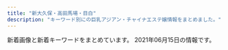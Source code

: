 ```yaml
---
title: "新大久保・高田馬場・目白"
description: "キーワード別にの巨乳アジアン・チャイナエステ嬢情報をまとめました。"
---
```


新着画像と新着キーワードをまとめています。
2021年06月15日の情報です。

<DmmAffiliateIns />
<KeywordTable
  shops={
    [
    {
        "url": "http://gogonoheya.ies.fun/",
        "station": "JR\u5927\u4e45\u4fdd\u99c5\u5317\u53e3",
        "img_links": [],
        "name": "Rabenda\u30fb\u30e9\u30d9\u30f3\u30c0\u30fc",
        "keywords": {}
    },
    {
        "keywords": {
            "C": 40,
            "E": 6,
            "\u30c0\u30a4\u30ca\u30de\u30a4\u30c8": 1,
            "G": 1
        },
        "url": "https://est-hana.com/",
        "station": "JR\u5927\u4e45\u4fdd\u99c5\u5317\u53e3",
        "img_links": [
            "https://est-hana.com/img/girl/list/s88_list.jpg",
            "https://est-hana.com/img/material/gm3_rollout.png",
            "https://est-hana.com/img/girl/list/sface199a8b144d9cbd006fc9dffdf23ad77de07.jpg",
            "https://est-hana.com/img/girl/list/slist19753ce52e0264e81a8a42e5d3c84dd833e.jpg",
            "https://est-hana.com/img/girl/thumb/smain197153ce52e0264e81a8a42e5d3c84dd833e.jpg",
            "https://est-hana.com/img/material/gm1_rollout.png",
            "https://est-hana.com/img/girl/pickup/topgirl20190528141109.png",
            "https://est-hana.com/img/material/systme_t1.png",
            "https://est-hana.com/img/girl/thumb/smain1102404ef9fc79e2a0a04d64b621c22a0c77.jpg",
            "https://est-hana.com/img/material/sys_course3_rev1.png",
            "https://est-hana.com/img/material/returnbtn.png",
            "https://est-hana.com/img/girl/thumb/s86_1.jpg",
            "https://est-hana.com/img/material/sys_etc.png",
            "https://est-hana.com/img/girl/pickup/pickup20190118192153.jpg",
            "https://est-hana.com/img/girl/pickup/pickup20141227182613.jpeg",
            "https://est-hana.com/img/girl/thumb/smain184249673a0eecbfdaab27d1a016ce6f4281.jpg",
            "https://est-hana.com/img/material/photorenew1.jpg",
            "https://est-hana.com/img/material/top_t2_img_rev2.jpg",
            "https://est-hana.com/img/material/top_t4.png",
            "https://est-hana.com/img/girl/list/slist8365230fc40840a020ba3ed47600db4b4a.jpg",
            "https://est-hana.com/img/girl/thumb/smain1931e3a7504f14e2050f14cb6782d72bb46c.jpg",
            "https://est-hana.com/img/material/d15.png",
            "https://est-hana.com/img/girl/main/smain1891e9ae2d8752cd8b9474ebd62df9909f9b.jpg",
            "https://est-hana.com/img/girl/thumb/s88_1.jpg",
            "https://est-hana.com/img/material/systme_t2.png",
            "https://est-hana.com/img/whatnew/20200401_mask.jpg",
            "https://est-hana.com/img/material/m6.png",
            "https://est-hana.com/img/girl/list/s77_face.jpg",
            "https://est-hana.com/img/material/detailwaku.png",
            "https://est-hana.com/img/girl/list/s173_list.jpg",
            "https://est-hana.com/img/girl/main/smain1911ec56c0d5cc68365ea11e2e52a40272d8.jpg",
            "https://est-hana.com/img/material/sys_option.png",
            "https://est-hana.com/img/girl/thumb/smain1911ec56c0d5cc68365ea11e2e52a40272d8.jpg",
            "https://est-hana.com/img/girl/list/s75_list.jpg",
            "https://est-hana.com/img/material/massap5.jpg",
            "https://est-hana.com/img/girl/list/s163_list.jpg",
            "https://est-hana.com/img/girl/thumb/smain83265230fc40840a020ba3ed47600db4b4a.jpg",
            "https://est-hana.com/img/material/gm4_rollout.png",
            "https://est-hana.com/img/material/gm6_rollout.png",
            "https://est-hana.com/img/material/hosi4.png",
            "https://est-hana.com/img/material/sys_course2_rev2.png",
            "https://est-hana.com/img/material/top_t3.png",
            "https://est-hana.com/img/material/top_twitter.png",
            "https://est-hana.com/img/material/topflashimg1.jpg",
            "https://est-hana.com/img/material/click_tel_btn.png",
            "https://est-hana.com/img/material/top_t2.png",
            "https://est-hana.com/img/girl/main/smain1901e7f2a11706f93c08ab1eb76c57c0a501.jpg",
            "https://est-hana.com/img/girl/list/slist18449673a0eecbfdaab27d1a016ce6f4281.jpg",
            "https://est-hana.com/img/girl/thumb/smain184149673a0eecbfdaab27d1a016ce6f4281.jpg",
            "https://est-hana.com/img/material/massap7.jpg",
            "https://est-hana.com/img/girl/pickup/topgirl20180526173824.png",
            "https://est-hana.com/img/material/top_t6.png",
            "https://est-hana.com/img/girl/main/s173_1.jpg",
            "https://est-hana.com/img/material/photorenew5.jpg",
            "https://est-hana.com/img/girl/pickup/topgirl20161016054301.png",
            "https://est-hana.com/img/material/hosi5.png",
            "https://est-hana.com/img/girl/pickup/pickup20190528135649.jpg",
            "https://est-hana.com/img/girl/list/sface187386757ea62d773ca58e2457fc23b8e13.jpg",
            "https://est-hana.com/img/girl/main/s163_1.jpg",
            "https://est-hana.com/img/whatnew/20200304.jpg",
            "https://est-hana.com/img/girl/pickup/pickup20190121202926.jpg",
            "https://est-hana.com/img/material/day.png",
            "https://est-hana.com/img/material/photorenew2rev1.jpg",
            "https://est-hana.com/img/girl/pickup/topgirl20180908131653.png",
            "https://est-hana.com/img/girl/list/sface193e3a7504f14e2050f14cb6782d72bb46c.jpg",
            "https://est-hana.com/img/girl/list/slist187110f9d5212fd19d8b8410ec6bff294e6.jpg",
            "https://est-hana.com/img/girl/list/s88_face.jpg",
            "https://est-hana.com/img/girl/list/sface8365230fc40840a020ba3ed47600db4b4a.jpg",
            "https://est-hana.com/img/girl/main/smain1871110bf62c88dcefca310cdc127f9b11f2.jpg",
            "https://est-hana.com/img/girl/list/s86_face.jpg",
            "https://est-hana.com/img/girl/main/s75_1.jpg",
            "https://est-hana.com/img/girl/thumb/smain110138adcf1cf026681bfa9a408199a21890.jpg",
            "https://est-hana.com/img/material/sframe2014.png",
            "https://est-hana.com/img/girl/thumb/s173_2.jpg",
            "https://est-hana.com/img/material/line1.png",
            "https://est-hana.com/img/girl/list/s180_face.jpg",
            "https://est-hana.com/img/girl/list/slist193a69a1a063a3159e298d18b691542266d.jpg",
            "https://est-hana.com/img/material/top_t5.png",
            "https://est-hana.com/img/material/photorenew4.jpg",
            "https://est-hana.com/img/girl/list/sface201dc74ab8dea78d771771d5fda7bccc989.jpg",
            "https://est-hana.com/img/girl/list/sface110404ef9fc79e2a0a04d64b621c22a0c77.jpg",
            "https://est-hana.com/img/material/sys_course1_rev2.png",
            "https://est-hana.com/img/girl/pickup/pickup20190227121102.jpg",
            "https://est-hana.com/img/girl/list/s139_face.jpg",
            "https://est-hana.com/img/girl/list/slist2012ba9beda1a19f1ba57dcc87485d57321.jpg",
            "https://est-hana.com/img/girl/thumb/s75_1.jpg",
            "https://est-hana.com/img/girl/pickup/topgirl20140502225842.png",
            "https://est-hana.com/img/girl/thumb/smain193281777917c863b2cd265723b9cb5a3c32.jpg",
            "https://est-hana.com/img/material/massa_t1.png",
            "https://est-hana.com/img/girl/thumb/smain1912da4fa2da2e801312734721e1a44d8e19.jpg",
            "https://est-hana.com/img/girl/thumb/smain1871110bf62c88dcefca310cdc127f9b11f2.jpg",
            "https://est-hana.com/img/girl/list/s139_list.jpg",
            "https://est-hana.com/img/material/staff_t1.png",
            "https://est-hana.com/img/girl/thumb/s163_1.jpg",
            "https://est-hana.com/img/girl/main/s88_1.jpg",
            "https://est-hana.com/img/girl/list/sface189e9ae2d8752cd8b9474ebd62df9909f9b.jpg",
            "https://est-hana.com/img/material/accsess_picter2.jpg",
            "https://est-hana.com/img/girl/pickup/topgirl20141227182718.png",
            "https://est-hana.com/img/material/staffdetail_t1.png",
            "https://est-hana.com/img/girl/pickup/topgirl20140510202547.png",
            "https://est-hana.com/img/material/age.png",
            "https://est-hana.com/img/girl/pickup/pickup20181218104555.jpg",
            "https://est-hana.com/img/material/photorenew3.jpg",
            "https://est-hana.com/img/girl/main/s180_1.jpg",
            "https://est-hana.com/img/girl/list/slist199a8b144d9cbd006fc9dffdf23ad77de07.jpg",
            "https://est-hana.com/img/material/massap3.jpg",
            "https://est-hana.com/img/whatnew/20200401min60.jpg",
            "https://est-hana.com/img/girl/list/s86_list.jpg",
            "https://est-hana.com/img/girl/pickup/topgirl20180308214256.png",
            "https://est-hana.com/img/material/accsess_station.png",
            "https://est-hana.com/img/girl/thumb/s173_1.jpg",
            "https://est-hana.com/img/girl/main/smain83165230fc40840a020ba3ed47600db4b4a.jpg",
            "https://est-hana.com/img/girl/pickup/pickup20191214162524.jpg",
            "https://est-hana.com/img/girl/pickup/pickup20180830201105.jpg",
            "https://est-hana.com/img/girl/list/slist110d5ce8a5906e2cdaf90af47c9395e0dff.jpg",
            "https://est-hana.com/img/girl/list/s75_face.jpg",
            "https://est-hana.com/img/girl/main/smain1931e3a7504f14e2050f14cb6782d72bb46c.jpg",
            "https://est-hana.com/img/material/massap4.jpg",
            "https://est-hana.com/img/girl/thumb/smain83165230fc40840a020ba3ed47600db4b4a.jpg",
            "https://est-hana.com/img/girl/list/s163_face.jpg",
            "https://est-hana.com/img/girl/list/sface19753ce52e0264e81a8a42e5d3c84dd833e.jpg",
            "https://est-hana.com/img/girl/pickup/pickup20191208191053.jpg",
            "https://est-hana.com/img/girl/list/s77_list.jpg",
            "https://est-hana.com/img/material/infopanel.png",
            "https://est-hana.com/img/girl/list/sface18449673a0eecbfdaab27d1a016ce6f4281.jpg",
            "https://est-hana.com/img/girl/pickup/pickup20180526173711.jpg",
            "https://est-hana.com/img/girl/thumb/s180_1.jpg",
            "https://est-hana.com/img/girl/list/s173_face.jpg",
            "https://est-hana.com/img/material/w2.png",
            "https://est-hana.com/img/material/gm5_rollout.png",
            "https://est-hana.com/img/material/massap1.jpg",
            "https://est-hana.com/img/girl/list/slist189e9ae2d8752cd8b9474ebd62df9909f9b.jpg",
            "https://est-hana.com/img/girl/list/sface190e7f2a11706f93c08ab1eb76c57c0a501.jpg",
            "https://est-hana.com/img/girl/thumb/smain1913da4fa2da2e801312734721e1a44d8e19.jpg",
            "https://est-hana.com/img/material/massap6.jpg",
            "https://est-hana.com/img/girl/main/s86_1.jpg",
            "https://est-hana.com/img/material/month.png",
            "https://est-hana.com/img/material/staff_t1rev1.png",
            "https://est-hana.com/img/girl/thumb/smain18725b09cd881b1f036f9f4970616c10b474.jpg",
            "https://est-hana.com/img/camp/camp20210601.png",
            "https://est-hana.com/img/girl/main/s139_1.jpg",
            "https://est-hana.com/img/girl/thumb/s139_1.jpg",
            "https://est-hana.com/img/girl/main/smain197153ce52e0264e81a8a42e5d3c84dd833e.jpg",
            "https://est-hana.com/img/girl/thumb/smain1891e9ae2d8752cd8b9474ebd62df9909f9b.jpg",
            "https://est-hana.com/img/girl/list/s180_list.jpg",
            "https://est-hana.com/img/girl/pickup/pickup20190118192257.jpg",
            "https://est-hana.com/img/girl/main/smain110138adcf1cf026681bfa9a408199a21890.jpg",
            "https://est-hana.com/img/girl/thumb/smain1901e7f2a11706f93c08ab1eb76c57c0a501.jpg",
            "https://est-hana.com/img/girl/list/sface191ec56c0d5cc68365ea11e2e52a40272d8.jpg",
            "https://est-hana.com/img/girl/list/slist19053cc33bb85f739f63e84c2ae2c41c2eb.jpg",
            "https://est-hana.com/img/material/gm2_rollout.png",
            "https://est-hana.com/img/girl/main/smain184149673a0eecbfdaab27d1a016ce6f4281.jpg",
            "https://est-hana.com/img/girl/list/slist191ec56c0d5cc68365ea11e2e52a40272d8.jpg",
            "https://est-hana.com/img/girl/thumb/smain1902e7f2a11706f93c08ab1eb76c57c0a501.jpg",
            "https://est-hana.com/img/material/massap2.jpg",
            "https://est-hana.com/img/girl/thumb/smain19725e2ed7efe2de621955e09d12295a13ee.jpg"
        ],
        "name": "\u82b1"
    },
    {
        "name": "Pretty \uff5e\u30d7\u30ea\u30c6\u30a3\u30fc\uff5e",
        "keywords": {},
        "station": "JR\u9ad8\u7530\u99ac\u5834\u99c5",
        "img_links": [
            "http://pretty.este.work/2.jpg",
            "http://pretty.este.work/hana.jpg",
            "http://pretty.este.work/4.jpg",
            "http://pretty.este.work/news.jpg",
            "http://pretty.este.work/rec1.png",
            "http://pretty.este.work/interior_t.jpg",
            "http://pretty.este.work/head.jpg",
            "http://pretty.este.work/sayurin.jpg",
            "http://pretty.este.work/staff_t.jpg",
            "http://pretty.este.work/sakura.jpg",
            "http://pretty.este.work/int1.png",
            "http://pretty.este.work/rec2.png",
            "http://pretty.este.work/nana.jpg",
            "http://pretty.este.work/1.jpg",
            "http://pretty.este.work/up.jpg",
            "http://pretty.este.work/ayumi.jpg",
            "http://pretty.este.work/3.jpg",
            "http://pretty.este.work/tg.jpg"
        ],
        "url": "http://pretty.este.work/"
    },
    {
        "img_links": [
            "http://aes-treat.com/scdl/staff/10971mb.jpg",
            "http://aes-treat.com/img/ttl_nouka.jpg",
            "http://aes-treat.com/scdl/staff/10651mb.jpg",
            "http://aes-treat.com/scdl/staff/11161mb.jpg",
            "http://aes-treat.com/scdl/staff/10842.jpg",
            "http://aes-treat.com/scdl/staff/11081mb.jpg",
            "http://aes-treat.com/scdl/staff/10901mb.jpg",
            "http://aes-treat.com/scdl/staff/10861mb.jpg",
            "http://aes-treat.com/img/system/campaign.jpg",
            "http://aes-treat.com/scdl/staff/10811.jpg",
            "http://aes-treat.com/scdl/staff/10811mb.jpg",
            "http://aes-treat.com/scdl/staff/11101mb.jpg",
            "http://aes-treat.com/scdl/staff/11041.jpg",
            "http://aes-treat.com/pic/top2.jpg",
            "http://aes-treat.com/scdl/staff/11191.jpg",
            "http://aes-treat.com/scdl/staff/10901.jpg",
            "http://aes-treat.com/scdl/staff/11041mb.jpg",
            "http://aes-treat.com/img/ttl_attbnr.jpg",
            "http://aes-treat.com/scdl/staff/10891mb.jpg",
            "http://aes-treat.com/scdl/staff/11211mb.jpg",
            "http://aes-treat.com/scdl/staff/10941mb.jpg",
            "http://aes-treat.com/pic/head.jpg",
            "http://aes-treat.com/scdl/staff/10171mb.jpg",
            "http://aes-treat.com/scdl/staff/11201.jpg",
            "http://aes-treat.com/scdl/staff/10171.jpg",
            "http://aes-treat.com/scdl/staff/11211.jpg",
            "http://aes-treat.com/scdl/staff/10721.jpg",
            "http://aes-treat.com/scdl/staff/10771.jpg",
            "http://aes-treat.com/scdl/staff/10771mb.jpg",
            "http://aes-treat.com/pic/top1.jpg",
            "http://aes-treat.com/scdl/staff/11051mb.jpg",
            "http://aes-treat.com/scdl/staff/10861.jpg",
            "http://aes-treat.com/scdl/staff/11131.jpg",
            "http://aes-treat.com/img/ttl_mobile.jpg",
            "http://aes-treat.com/scdl/staff/11162.jpg",
            "http://aes-treat.com/scdl/staff/11131mb.jpg",
            "http://aes-treat.com/scdl/staff/10981.jpg",
            "http://aes-treat.com/scdl/staff/11201mb.jpg",
            "http://aes-treat.com/scdl/staff/11151.jpg",
            "http://aes-treat.com/scdl/staff/11111.jpg",
            "http://aes-treat.com/scdl/staff/11121mb.jpg",
            "http://aes-treat.com/scdl/staff/11101.jpg",
            "http://aes-treat.com/scdl/staff/11091mb.jpg",
            "http://aes-treat.com/scdl/staff/10681.jpg",
            "http://aes-treat.com/img/ttl_sister.png",
            "http://aes-treat.com/i/files/homeimg.jpg",
            "http://aes-treat.com/scdl/staff/10841.jpg",
            "http://aes-treat.com/scdl/staff/10971.jpg",
            "http://aes-treat.com/scdl/staff/10681mb.jpg",
            "http://aes-treat.com/img/ttl_att.png",
            "http://aes-treat.com/scdl/staff/11191mb.jpg",
            "http://aes-treat.com/scdl/staff/11161.jpg",
            "http://aes-treat.com/scdl/staff/11091.jpg",
            "http://aes-treat.com/scdl/staff/10651.jpg",
            "http://aes-treat.com/scdl/staff/11081.jpg",
            "http://aes-treat.com/scdl/staff/10941.jpg",
            "http://aes-treat.com/scdl/staff/10981mb.jpg",
            "http://aes-treat.com/scdl/staff/10721mb.jpg",
            "http://aes-treat.com/scdl/staff/11111mb.jpg",
            "http://aes-treat.com/scdl/staff/11121.jpg",
            "http://aes-treat.com/scdl/staff/10972.jpg",
            "http://aes-treat.com/scdl/staff/10891.jpg",
            "http://aes-treat.com/scdl/staff/11051.jpg",
            "http://aes-treat.com/img/ttl_staff.png",
            "http://aes-treat.com/scdl/staff/10841mb.jpg",
            "http://aes-treat.com/scdl/staff/11151mb.jpg",
            "http://aes-treat.com/scdl/staff/10902.jpg"
        ],
        "url": "http://aes-treat.com/",
        "station": "JR\u5927\u4e45\u4fdd\u99c5\u5317\u53e3",
        "name": "Lovely Heart \u5927\u4e45\u4fdd\u5225\u9928",
        "keywords": {
            "C": 37
        }
    },
    {
        "station": "JR\u65b0\u5927\u4e45\u4fdd\u99c5",
        "img_links": [
            "http://www.harunoyume.com/images/service-image.jpg",
            "http://www.harunoyume.com/images/campaign.jpg",
            "http://www.harunoyume.com/images/covergirl.jpg",
            "http://www.harunoyume.com/images/discount.jpg"
        ],
        "keywords": {},
        "name": "\u6625\u306e\u5922",
        "url": "http://www.harunoyume.com/"
    },
    {
        "name": "Familiar\u30fb\u30d5\u30a1\u30df\u30ea\u30fc\u30a2",
        "img_links": [
            "http://familiar.tyo.cm/photos/sites/37/2021/05/2021052506414738.jpg",
            "http://familiar.tyo.cm/photos/sites/37/2019/09/201909270657496.jpg",
            "http://familiar.tyo.cm/photos/sites/37/2019/03/2019032406115451.jpg",
            "http://familiar.tyo.cm/photos/sites/37/2019/03/2019032406115312.jpg",
            "http://familiar.tyo.cm/photos/sites/37/2019/03/2019032406115598.jpg",
            "http://familiar.tyo.cm/photos/sites/37/2019/12/2019120502265383.jpg",
            "http://familiar.tyo.cm/photos/sites/37/2019/12/2019120401354873.jpg",
            "http://familiar.tyo.cm/photos/sites/37/2019/10/2019102408541458.jpg",
            "http://familiar.tyo.cm/images/1.png",
            "http://familiar.tyo.cm/photos/sites/37/2019/10/2019102502193826.jpg",
            "http://familiar.tyo.cm/photos/sites/37/2019/03/2019032406115311.jpg",
            "http://familiar.tyo.cm/photos/sites/37/2019/06/2019061502562797.jpg",
            "http://familiar.tyo.cm/photos/sites/37/2019/12/2019120401355046.jpg",
            "http://familiar.tyo.cm/photos/sites/37/2019/09/2019090503385014.jpg",
            "http://familiar.tyo.cm/photos/sites/37/2019/10/2019102502193551.jpg",
            "http://familiar.tyo.cm/photos/sites/37/2019/06/2019060406241084.jpg",
            "http://familiar.tyo.cm/photos/sites/37/2019/06/2019061502562745.jpg",
            "http://familiar.tyo.cm/photos/sites/37/2019/11/2019112002511160.jpg",
            "http://familiar.tyo.cm/images/s_link.jpg",
            "http://familiar.tyo.cm/photos/sites/37/2018/12/2018121903022968.jpg",
            "http://familiar.tyo.cm/photos/sites/37/2019/11/2019110802115992.jpg",
            "http://familiar.tyo.cm/photos/sites/37/2019/03/2019031806471671.jpg",
            "http://familiar.tyo.cm/photos/sites/37/2019/06/2019060406161857.jpg",
            "http://familiar.tyo.cm/photos/sites/37/2018/12/2018121903013346.jpg",
            "http://familiar.tyo.cm/photos/sites/37/2019/10/2019100304481325.jpg",
            "http://familiar.tyo.cm/photos/sites/37/2021/05/2021052506592522.jpg",
            "http://familiar.tyo.cm/photos/sites/37/2019/03/2019032406115491.jpg",
            "http://familiar.tyo.cm/images/mobile.jpg",
            "http://familiar.tyo.cm/images/s_staff.jpg",
            "http://familiar.tyo.cm/photos/sites/37/2019/12/2019120401354980.jpg",
            "http://familiar.tyo.cm/photos/sites/37/2019/06/2019062210030384.jpg",
            "http://familiar.tyo.cm/images/top.png",
            "http://familiar.tyo.cm/photos/sites/37/2019/06/2019061502562798.jpg",
            "http://familiar.tyo.cm/photos/sites/37/2019/12/201912130833132.jpg",
            "http://familiar.tyo.cm/photos/sites/37/2019/11/2019112902341792.jpg",
            "http://familiar.tyo.cm/photos/sites/37/2019/12/2019120502264671.jpg",
            "http://familiar.tyo.cm/images/s_news.jpg",
            "http://familiar.tyo.cm/images/tel.png",
            "http://familiar.tyo.cm/photos/sites/37/2019/06/201906040617136.jpg",
            "http://familiar.tyo.cm/photos/sites/37/2019/03/2019032406115446.jpg",
            "http://familiar.tyo.cm/photos/sites/37/2019/03/2019032406115440.jpg"
        ],
        "url": "http://familiar.tyo.cm/",
        "keywords": {
            "83": 7,
            "E": 28,
            "D": 152,
            "87": 59,
            "85": 21,
            "C": 2,
            "88": 21,
            "86": 74
        },
        "station": "JR\u65b0\u5927\u4e45\u4fdd\u99c5"
    },
    {
        "keywords": {},
        "station": "JR\u9ad8\u7530\u99ac\u5834\u99c5\u65e9\u7a32\u7530\u53e3",
        "url": "http://massage-1.net/",
        "img_links": [
            "http://massage-1.net/images/top/top_04.jpg",
            "http://massage-1.net/images/top/top_08.png",
            "http://massage-1.net/images/staff_image/staf_05a.jpg",
            "http://massage-1.net/images/top/top_02.jpg",
            "http://massage-1.net/images/top/top_01.jpg",
            "http://massage-1.net/images/home/top.jpg",
            "http://massage-1.net/images/top/top_05.jpg",
            "http://massage-1.net/images/top/top_06.jpg",
            "http://massage-1.net/images/page_top.png",
            "http://massage-1.net/images/top/top_03.jpg"
        ],
        "name": "\u697d\u5712"
    },
    {
        "img_links": [],
        "station": "JR\u5927\u4e45\u4fdd\u99c5\u5357\u53e3",
        "keywords": {},
        "name": "Venus -\u30f4\u30a3\u30fc\u30ca\u30b9-",
        "url": "https://venus.tyo.ac/"
    },
    {
        "url": "http://p-aroma.work/",
        "keywords": {},
        "station": "JR\u5927\u4e45\u4fdd\u99c5\u5317\u53e3",
        "img_links": [
            "http://p-aroma.work/images/1.jpg",
            "http://p-aroma.work/img/kasumi1.png",
            "http://p-aroma.work/images/sys.png",
            "http://p-aroma.work/images/7.jpg",
            "http://p-aroma.work/images/news.jpg",
            "http://p-aroma.work/staff/mayu.jpg",
            "http://p-aroma.work/images/head.jpg",
            "http://p-aroma.work/images/interior_t.png",
            "http://p-aroma.work/img/mirai1.png",
            "http://p-aroma.work/staff/ayaka.jpg",
            "http://p-aroma.work/images/s1.png",
            "http://p-aroma.work/images/s1.jpg",
            "http://p-aroma.work/images/int1.png",
            "http://p-aroma.work/img/haru1.png",
            "http://p-aroma.work/img/ayaka1.png",
            "http://p-aroma.work/staff/rina.jpg",
            "http://p-aroma.work/images/3.jpg",
            "http://p-aroma.work/staff/mirai.jpg",
            "http://p-aroma.work/images/tel.jpg",
            "http://p-aroma.work/images/6.jpg",
            "http://p-aroma.work/staff/haru.jpg",
            "http://p-aroma.work/img/mayu1.png",
            "http://p-aroma.work/images/int2.png",
            "http://p-aroma.work/images/mobile.jpg",
            "http://p-aroma.work/staff/kasumi.jpg",
            "http://p-aroma.work/img/rina1.png",
            "http://p-aroma.work/images/staff_t.png",
            "http://p-aroma.work/images/s2.jpg",
            "http://p-aroma.work/images/2.jpg",
            "http://p-aroma.work/images/4.jpg"
        ],
        "name": "\u7652\u3057\u306e\u51fa\u4f1a\u3044"
    },
    {
        "url": "http://familiar.ests.jp/",
        "station": "JR\u9ad8\u7530\u99ac\u5834\u99c5\u65e9\u7a32\u7530\u53e3",
        "keywords": {
            "83": 3,
            "C": 18,
            "86": 3
        },
        "name": "\u99ac\u5834one",
        "img_links": [
            "http://familiar.ests.jp/images/s_service.png",
            "http://familiar.ests.jp/images/service.jpg",
            "http://familiar.ests.jp/photos/sites/33/2020/10/2020101901153954.jpg",
            "http://familiar.ests.jp/images/staff_bj1s.png",
            "http://familiar.ests.jp/images/top.jpg",
            "http://familiar.ests.jp/images/nei_bj1.png",
            "http://familiar.ests.jp/images/s_link.png",
            "http://familiar.ests.jp/photos/sites/33/2019/09/2019092718570723.jpg",
            "http://familiar.ests.jp/photos/sites/33/2020/10/2020101409554799.jpg",
            "http://familiar.ests.jp/photos/sites/33/2019/09/2019092318545965.jpg",
            "http://familiar.ests.jp/photos/sites/33/2019/07/2019073009094778.jpg",
            "http://familiar.ests.jp/images/acc.png",
            "http://familiar.ests.jp/photos/sites/33/2019/09/2019092718554568.jpg",
            "http://familiar.ests.jp/images/staff_bj4s.png",
            "http://familiar.ests.jp/images/mobile.jpg",
            "http://familiar.ests.jp/images/news.png",
            "http://familiar.ests.jp/images/info.png",
            "http://familiar.ests.jp/images/s_staff.png",
            "http://familiar.ests.jp/images/bian.jpg"
        ]
    },
    {
        "keywords": {
            "C": 4
        },
        "img_links": [
            "http://www.enchuen.com/images/tw_footer.png",
            "http://www.enchuen.com/images/img_service03.png",
            "http://www.enchuen.com/images/ban-tel.png",
            "http://www.enchuen.com/images/ins_header.png",
            "http://www.enchuen.com/images/top_slider1.jpg",
            "http://www.enchuen.com/images/btn_gnavi02_no.png",
            "http://www.enchuen.com/images/img_aromaoil.png",
            "http://www.enchuen.com/images/img_service07.png",
            "http://www.enchuen.com/images/tel_header.png",
            "http://www.enchuen.com/images/img_service06.png",
            "http://www.enchuen.com/images/interior03.jpg",
            "http://www.enchuen.com/images/interior04.jpg",
            "http://www.enchuen.com/images/h2_alltherapist.png",
            "http://www.enchuen.com/images/q_qa.png",
            "http://www.enchuen.com/images/therapist_kaori.jpg",
            "http://www.enchuen.com/images/img_service05.png",
            "http://www.enchuen.com/images/h2_information.png",
            "http://www.enchuen.com/images/img_comimgsoon.jpg",
            "http://www.enchuen.com/images/btn_gnavi03_no.png",
            "http://www.enchuen.com/images/btn_gnavi04_no.png",
            "http://www.enchuen.com/images/h2_instagam.png",
            "http://www.enchuen.com/images/therapist_noa.jpg",
            "http://www.enchuen.com/images/interior04_s.jpg",
            "http://www.enchuen.com/images/a_qa.png",
            "http://www.enchuen.com/images/pagetop.png",
            "http://www.enchuen.com/images/img_slider01.png",
            "http://www.enchuen.com/images/h2_alliancegide2.png",
            "http://www.enchuen.com/images/h2_contact.png",
            "http://www.enchuen.com/images/img_slider02.png",
            "http://www.enchuen.com/images/h2_alliancegide.png",
            "http://www.enchuen.com/images/mess_footer.png",
            "http://www.enchuen.com/images/therapist_yona.jpg",
            "http://www.enchuen.com/images/h2_link01.png",
            "http://www.enchuen.com/images/interior02.jpg",
            "http://www.enchuen.com/images/h2_qa.png",
            "http://www.enchuen.com/images/icon_eng.png",
            "http://www.enchuen.com/images/btn_gnavi06_no.png",
            "http://www.enchuen.com/images/top_slider6.jpg",
            "http://www.enchuen.com/images/img_service02.png",
            "http://www.enchuen.com/images/therapist_yume_s.jpg",
            "http://www.enchuen.com/images/tw_header.png",
            "http://www.enchuen.com/images/therapist_kaori_s.jpg",
            "http://www.enchuen.com/images/interior02_s.jpg",
            "http://www.enchuen.com/images/interior01_s.jpg",
            "http://www.enchuen.com/images/btn_gnavi05_no.png",
            "http://www.enchuen.com/images/top_slider3.jpg",
            "http://www.enchuen.com/images/btn_gnavi01_no.png",
            "http://www.enchuen.com/images/h2_twitter.png",
            "http://www.enchuen.com/images/top_slider4.jpg",
            "http://www.enchuen.com/images/top_slider5.jpg",
            "http://www.enchuen.com/images/therapist_yume.jpg",
            "http://www.enchuen.com/images/img_slider03.png",
            "http://www.enchuen.com/images/interior03_s.jpg",
            "http://www.enchuen.com/images/top_slider2.jpg",
            "http://www.enchuen.com/images/therapist_noa_s.jpg",
            "http://www.enchuen.com/images/icon_chi.png",
            "http://www.enchuen.com/images/mail_header.png",
            "http://www.enchuen.com/images/h2_servicecontents.png",
            "http://www.enchuen.com/images/img_service04.png",
            "http://www.enchuen.com/images/img_service01.png",
            "http://www.enchuen.com/images/h2_linkban.png",
            "http://www.enchuen.com/images/interior01.jpg",
            "http://www.enchuen.com/images/ins_footer.png",
            "http://www.enchuen.com/images/therapist_yona_s.jpg"
        ],
        "name": "\u7e01\u4e2d\u7e01\uff5e\u3048\u3093\u3061\u3085\u3046\u3048\u3093\uff5e",
        "station": "JR\u65b0\u5927\u4e45\u4fdd\u99c5",
        "url": "http://www.enchuen.com/"
    },
    {
        "img_links": [
            "http://aes-salon.com/scdl/staff/10083.jpg",
            "http://aes-salon.com/scdl/staff/10351mb.jpg",
            "http://aes-salon.com/scdl/staff/10501mb.jpg",
            "http://aes-salon.com/scdl/staff/10441mb.jpg",
            "http://aes-salon.com/scdl/staff/10601mb.jpg",
            "http://aes-salon.com/scdl/staff/10651mb.jpg",
            "http://aes-salon.com/scdl/staff/10621mb.jpg",
            "http://aes-salon.com/scdl/staff/10292.jpg",
            "http://aes-salon.com/scdl/staff/10631mb.jpg",
            "http://aes-salon.com/pic/top1.jpg",
            "http://aes-salon.com/scdl/staff/10691mb.jpg",
            "http://aes-salon.com/scdl/staff/10701mb.jpg",
            "http://aes-salon.com/scdl/staff/10511mb.jpg",
            "http://aes-salon.com/scdl/staff/10591mb.jpg",
            "http://aes-salon.com/scdl/staff/10471.jpg",
            "http://aes-salon.com/scdl/staff/10121.jpg",
            "http://aes-salon.com/img/system/campaign.jpg",
            "http://aes-salon.com/i/files/homeimg.jpg",
            "http://aes-salon.com/scdl/staff/10291.jpg",
            "http://aes-salon.com/scdl/staff/10471mb.jpg",
            "http://aes-salon.com/scdl/staff/10472.jpg",
            "http://aes-salon.com/scdl/staff/10571.jpg",
            "http://aes-salon.com/scdl/staff/10711.jpg",
            "http://aes-salon.com/img/ttl_sister.png",
            "http://aes-salon.com/scdl/staff/10462.jpg",
            "http://aes-salon.com/img/ttl_staff.png",
            "http://aes-salon.com/scdl/staff/10561.jpg",
            "http://aes-salon.com/img/access/roaddm.png",
            "http://aes-salon.com/scdl/staff/10122.jpg",
            "http://aes-salon.com/scdl/staff/10342.jpg",
            "http://aes-salon.com/img/ttl_mobile.jpg",
            "http://aes-salon.com/img/access/road4.jpg",
            "http://aes-salon.com/pic/head.jpg",
            "http://aes-salon.com/scdl/staff/10621.jpg",
            "http://aes-salon.com/scdl/staff/10562.jpg",
            "http://aes-salon.com/scdl/staff/10561mb.jpg",
            "http://aes-salon.com/img/ttl_nouka.jpg",
            "http://aes-salon.com/scdl/staff/10291mb.jpg",
            "http://aes-salon.com/img/ttl_att.png",
            "http://aes-salon.com/scdl/staff/10461mb.jpg",
            "http://aes-salon.com/scdl/staff/10411.jpg",
            "http://aes-salon.com/scdl/staff/10501.jpg",
            "http://aes-salon.com/scdl/staff/10571mb.jpg",
            "http://aes-salon.com/scdl/staff/10502.jpg",
            "http://aes-salon.com/scdl/staff/10693.jpg",
            "http://aes-salon.com/scdl/staff/10351.jpg",
            "http://aes-salon.com/scdl/staff/10591.jpg",
            "http://aes-salon.com/scdl/staff/10081mb.jpg",
            "http://aes-salon.com/scdl/staff/10091mb.jpg",
            "http://aes-salon.com/scdl/staff/10661.jpg",
            "http://aes-salon.com/scdl/staff/10412.jpg",
            "http://aes-salon.com/scdl/staff/10691.jpg",
            "http://aes-salon.com/scdl/staff/10563.jpg",
            "http://aes-salon.com/scdl/staff/10461.jpg",
            "http://aes-salon.com/scdl/staff/10082.jpg",
            "http://aes-salon.com/scdl/staff/10671mb.jpg",
            "http://aes-salon.com/scdl/staff/10694.jpg",
            "http://aes-salon.com/img/ttl_attbnr.jpg",
            "http://aes-salon.com/img/access/road2.jpg",
            "http://aes-salon.com/scdl/staff/10511.jpg",
            "http://aes-salon.com/scdl/staff/10121mb.jpg",
            "http://aes-salon.com/scdl/staff/10661mb.jpg",
            "http://aes-salon.com/scdl/staff/10701.jpg",
            "http://aes-salon.com/scdl/staff/10341.jpg",
            "http://aes-salon.com/scdl/staff/10641.jpg",
            "http://aes-salon.com/scdl/staff/10721mb.jpg",
            "http://aes-salon.com/scdl/staff/10731mb.jpg",
            "http://aes-salon.com/scdl/staff/10731.jpg",
            "http://aes-salon.com/scdl/staff/10092.jpg",
            "http://aes-salon.com/scdl/staff/10602.jpg",
            "http://aes-salon.com/scdl/staff/10081.jpg",
            "http://aes-salon.com/scdl/staff/10692.jpg",
            "http://aes-salon.com/scdl/staff/10441.jpg",
            "http://aes-salon.com/scdl/staff/10651.jpg",
            "http://aes-salon.com/scdl/staff/10711mb.jpg",
            "http://aes-salon.com/scdl/staff/10592.jpg",
            "http://aes-salon.com/scdl/staff/10721.jpg",
            "http://aes-salon.com/pic/top2.jpg",
            "http://aes-salon.com/scdl/staff/10641mb.jpg",
            "http://aes-salon.com/img/access/road3.jpg",
            "http://aes-salon.com/scdl/staff/10341mb.jpg",
            "http://aes-salon.com/scdl/staff/10091.jpg",
            "http://aes-salon.com/scdl/staff/10671.jpg",
            "http://aes-salon.com/scdl/staff/10601.jpg",
            "http://aes-salon.com/img/access/road1.jpg",
            "http://aes-salon.com/scdl/staff/10631.jpg",
            "http://aes-salon.com/img/ttl_bekan.jpg",
            "http://aes-salon.com/scdl/staff/10411mb.jpg"
        ],
        "keywords": {
            "C": 38
        },
        "url": "http://aes-salon.com/",
        "station": "JR\u5927\u4e45\u4fdd\u99c5\u5317\u53e3",
        "name": "Lovely Heart"
    },
    {
        "keywords": {},
        "url": "http://tkoi.work/",
        "img_links": [
            "http://tkoi.work/sp/images/2.jpg",
            "http://tkoi.work/sp/img/mika1.jpg",
            "http://tkoi.work/sp/images/staff_t.png",
            "http://tkoi.work/sp/images/head.jpg",
            "http://tkoi.work/images/sm.jpg",
            "http://tkoi.work/sp/img/ai1.jpg",
            "http://tkoi.work/img/ai1.jpg",
            "http://tkoi.work/images/int1.png",
            "http://tkoi.work/sp/images/sys.png",
            "http://tkoi.work/images/4.jpg",
            "http://tkoi.work/images/main_top.jpg",
            "http://tkoi.work/images/sys1.png",
            "http://tkoi.work/images/news.png",
            "http://tkoi.work/sp/images/info.png",
            "http://tkoi.work/sp/images/news.jpg",
            "http://tkoi.work/images/staff_t.jpg",
            "http://tkoi.work/images/interior_t.jpg",
            "http://tkoi.work/sp/images/rec2.png",
            "http://tkoi.work/sp/images/interior_t.png",
            "http://tkoi.work/sp/images/info_t.jpg",
            "http://tkoi.work/images/sys2.png",
            "http://tkoi.work/img/riri1.jpg",
            "http://tkoi.work/images/int2.png",
            "http://tkoi.work/img/mika1.jpg",
            "http://tkoi.work/sp/images/rec1.png",
            "http://tkoi.work/sp/images/tel.jpg",
            "http://tkoi.work/sp/images/ac1.jpg",
            "http://tkoi.work/sp/img/riri1.jpg",
            "http://tkoi.work/images/2.jpg",
            "http://tkoi.work/images/1.jpg",
            "http://tkoi.work/images/ta.jpg",
            "http://tkoi.work/sp/menu/staff.jpg",
            "http://tkoi.work/images/main_footer.jpg",
            "http://tkoi.work/sp/images/footer.png",
            "http://tkoi.work/sp/img/koko1.jpg",
            "http://tkoi.work/sp/images/1.jpg",
            "http://tkoi.work/images/b3.jpg",
            "http://tkoi.work/images/mobile.jpg",
            "http://tkoi.work/images/head.jpg",
            "http://tkoi.work/sp/menu/top.jpg",
            "http://tkoi.work/sp/images/int1.png",
            "http://tkoi.work/images/b2.jpg",
            "http://tkoi.work/sp/images/newsb.png",
            "http://tkoi.work/sp/images/int2.png",
            "http://tkoi.work/img/koko1.jpg",
            "http://tkoi.work/sp/images/4.jpg",
            "http://tkoi.work/images/3.jpg",
            "http://tkoi.work/sp/images/3.jpg",
            "http://tkoi.work/images/b1.jpg",
            "http://tkoi.work/sp/images/ac2.png",
            "http://tkoi.work/images/s1.png"
        ],
        "station": "JR\u9ad8\u7530\u99ac\u5834\u99c5\u65e9\u7a32\u7530\u53e3",
        "name": "\u604b"
    },
    {
        "url": "http://www.aromaonly1.com/",
        "img_links": [
            "http://www.aromaonly1.com/images/aromaonly1_468x60.png",
            "http://www.aromaonly1.com/uploads/8e9e8b4d89b256773f17dff61368328c.jpg",
            "http://www.aromaonly1.com/uploads/b43afdf6c0db7020b472f89b05664984.jpg",
            "http://www.aromaonly1.com/images/index_02.jpg",
            "http://www.aromaonly1.com/uploads/18799c1985ca7d1cd026808323ec51c2.jpg",
            "http://www.aromaonly1.com/uploads/66dc68de1f9c001b6f15d52303314efc.jpg",
            "http://www.aromaonly1.com/images/index_03.jpg",
            "http://www.aromaonly1.com/uploads/0d74a4af5e268e3562daa56048c13906.jpg",
            "http://www.aromaonly1.com/images/index_19.jpg",
            "http://www.aromaonly1.com/images/index_14.jpg",
            "http://www.aromaonly1.com/uploads/56e94a67d1aa4ea89d5f2064a387ab96.jpg",
            "http://www.aromaonly1.com/images/girls_10.jpg",
            "http://www.aromaonly1.com/images/index_05.jpg",
            "http://www.aromaonly1.com/images/service_10.jpg",
            "http://www.aromaonly1.com/uploads/2f5941103973429d3981087968a845a3.jpg",
            "http://www.aromaonly1.com/uploads/5f4083d49285cbe64774b1bd70e86150.jpg",
            "http://www.aromaonly1.com/images/index_21.jpg",
            "http://www.aromaonly1.com/images/link_10.jpg",
            "http://www.aromaonly1.com/images/index_16.jpg",
            "http://www.aromaonly1.com/uploads/c24b4a66b959c50d941c227e2167e47a.jpg",
            "http://www.aromaonly1.com/images/index_01.jpg",
            "http://www.aromaonly1.com/uploads/ac75f516de3602f2ed5de1d9e2383a35.jpg",
            "http://www.aromaonly1.com/images/index_12.jpg",
            "http://www.aromaonly1.com/images/interior_10.jpg",
            "http://www.aromaonly1.com/images/index_08.jpg",
            "http://www.aromaonly1.com/images/index_11.jpg",
            "http://www.aromaonly1.com/images/fanhui.png",
            "http://www.aromaonly1.com/images/index_04.jpg",
            "http://www.aromaonly1.com/images/index_07.jpg",
            "http://www.aromaonly1.com/uploads/39a20c0f1405de5aa73fad53492e41be.jpg",
            "http://www.aromaonly1.com/images/service_11.jpg",
            "http://www.aromaonly1.com/images/index_17.jpg",
            "http://www.aromaonly1.com/uploads/e01fa669285bc99ba782abfd90a08bb2.jpg",
            "http://www.aromaonly1.com/my_work/images/pic1.png",
            "http://www.aromaonly1.com/images/index_20.jpg",
            "http://www.aromaonly1.com/images/index_15.jpg",
            "http://www.aromaonly1.com/uploads/3e6ede4dd71b9611bfc0fc01fff82057.jpg",
            "http://www.aromaonly1.com/images/index_06.jpg",
            "http://www.aromaonly1.com/uploads/015cba9c432d730d26583fe998534fa6.jpg",
            "http://www.aromaonly1.com/images/index_18.jpg"
        ],
        "station": "JR\u9ad8\u7530\u99ac\u5834\u99c5",
        "name": "NEW ONLY ONE",
        "keywords": {
            "D": 2,
            "E": 2,
            "86": 4,
            "C": 3,
            "88": 3
        }
    },
    {
        "station": "JR\u9ad8\u7530\u99ac\u5834\u99c5\u65e9\u7a32\u7530\u53e3",
        "url": "http://www.y-rlx.site/",
        "keywords": {
            "87": 4,
            "D": 1,
            "88": 4,
            "C": 7
        },
        "img_links": [
            "http://www.y-rlx.site/images/index_01.jpg",
            "http://www.y-rlx.site/images/upload/thumb/0a4230132522743d.jpg",
            "http://www.y-rlx.site/images/upload/thumb/117cc02414cb58fe.jpg",
            "http://www.y-rlx.site/girl/04.jpg",
            "http://www.y-rlx.site/images/index_10.jpg",
            "http://www.y-rlx.site/girl/05.jpg",
            "http://www.y-rlx.site/images/index_07.jpg",
            "http://www.y-rlx.site/images/rec_09.jpg",
            "http://www.y-rlx.site/images/index_11.jpg",
            "http://www.y-rlx.site/images/index_18.jpg",
            "http://www.y-rlx.site/images/info_09.jpg",
            "http://www.y-rlx.site/images/index_08.jpg",
            "http://www.y-rlx.site/images/upload/thumb/a3dc59474308193e.jpg",
            "http://www.y-rlx.site/girl/02.jpg",
            "http://www.y-rlx.site/images/index_03.jpg",
            "http://www.y-rlx.site/images/upload/thumb/ce6be61afbc07225.jpg",
            "http://www.y-rlx.site/images/staff_09.jpg",
            "http://www.y-rlx.site/images/upload/thumb/0776a8acf9219785.jpg",
            "http://www.y-rlx.site/images/rec.jpg",
            "http://www.y-rlx.site/images/index_19.jpg",
            "http://www.y-rlx.site/images/upload/thumb/0d7b4714c8aced28.jpg",
            "http://www.y-rlx.site/images/card.jpg",
            "http://www.y-rlx.site/images/index_05.jpg",
            "http://www.y-rlx.site/images/index_02.jpg",
            "http://www.y-rlx.site/images/upload/thumb/7ef0dbd713e60157.jpg",
            "http://www.y-rlx.site/images/index_15.jpg",
            "http://www.y-rlx.site/images/index_04.jpg",
            "http://www.y-rlx.site/images/upload/thumb/855f910df0047867.jpg",
            "http://www.y-rlx.site/images/upload/thumb/2c7fdde9ad97892b.jpg",
            "http://www.y-rlx.site/images/info.jpg",
            "http://y-rlx.site/images/index_04.jpg",
            "http://www.y-rlx.site/images/index_13.jpg",
            "http://www.y-rlx.site/images/upload/thumb/e0a26e58e17a1416.jpg",
            "http://www.y-rlx.site/images/upload/thumb/7ec52ffef2544273.jpg",
            "http://www.y-rlx.site/girl/01.jpg",
            "http://www.y-rlx.site/images/index_09.jpg",
            "http://www.y-rlx.site/girl/03.jpg",
            "http://y-rlx.site/images/index_07.jpg",
            "http://www.y-rlx.site/images/index_20.jpg",
            "http://www.y-rlx.site/images/index_06.jpg"
        ],
        "name": "\u60a0\u30a8\u30b9\u30c6"
    },
    {
        "url": "http://esthe.top/",
        "name": "RAN\uff5e\u30e9\u30f3\uff5e",
        "keywords": {},
        "station": "JR\u9ad8\u7530\u99ac\u5834\u99c5\u6771\u53e3",
        "img_links": [
            "http://esthe.top/images/room_images/gallery-02.jpg",
            "http://esthe.top/images/acs_ima/access-04.jpg",
            "http://esthe.top/images/staff_images/staff_07a.jpg",
            "http://esthe.top/images/room_images/gallery-01.jpg",
            "http://esthe.top/images/staff_images/staff_013a.jpg",
            "http://esthe.top/images/demo/slider/tooltips/slide4.png",
            "http://esthe.top/images/index_02.jpg",
            "http://esthe.top/images/acs_ima/access-01.jpg",
            "http://esthe.top/images/room_images/gallery-03.jpg",
            "http://esthe.top/images/demo/slider/images/slide1.png",
            "http://esthe.top/images/staff_images/staff_012a.jpg",
            "http://esthe.top/images/acs_ima/access-03.jpg",
            "http://esthe.top/images/acs_ima/access-02.jpg",
            "http://esthe.top/images/room_images/gallery-06.jpg",
            "http://esthe.top/images/an_2_03.jpg",
            "http://esthe.top/images/demo/slider/images/slide3.png",
            "http://esthe.top/images/an_1_05.jpg",
            "http://esthe.top/images/demo/slider/images/slide5.png",
            "http://esthe.top/images/staff_images/staff_04a.jpg",
            "http://esthe.top/images/staff_images/staff_01a.jpg",
            "http://esthe.top/images/an_1_02.jpg",
            "http://esthe.top/images/QRcode.jpg",
            "http://esthe.top/images/an_1_07.jpg",
            "http://esthe.top/images/staff_images/staff_010b.jpg",
            "http://esthe.top/images/demo/slider/tooltips/slide3.png",
            "http://esthe.top/images/staff_images/staff_010a.jpg",
            "http://esthe.top/images/Bottom_02.jpg",
            "http://esthe.top/images/demo/slider/tooltips/slide1.png",
            "http://esthe.top/images/an_2_02.jpg",
            "http://esthe.top/images/room_images/gallery-04.jpg",
            "http://esthe.top/images/demo/slider/images/slide2.png",
            "http://esthe.top/images/demo/slider/tooltips/slide2.png",
            "http://esthe.top/images/staff_images/staff_09a.jpg",
            "http://esthe.top/images/demo/slider/tooltips/slide5.png",
            "http://esthe.top/images/an_2_07.jpg",
            "http://esthe.top/images/demo/slider/images/slide4.png",
            "http://esthe.top/images/an_1_03.jpg",
            "http://esthe.top/images/staff_images/staff_01b.jpg",
            "http://esthe.top/images/staff_images/staff_09b.jpg",
            "http://esthe.top/images/an_2_06.jpg",
            "http://esthe.top/images/staff_images/staff_07b.jpg",
            "http://esthe.top/images/staff_images/staff_04b.jpg",
            "http://esthe.top/images/room_images/gallery-05.jpg",
            "http://esthe.top/images/room_images/index-02.jpg",
            "http://esthe.top/images/Bottom_01.jpg",
            "http://esthe.top/images/an_2_04.jpg",
            "http://esthe.top/images/staff_images/staff_014a.jpg",
            "http://esthe.top/images/an_1_06.jpg",
            "http://esthe.top/images/an_1_04.jpg",
            "http://esthe.top/images/room_images/index-01.jpg",
            "http://esthe.top/images/an_2_05.jpg"
        ]
    },
    {
        "url": "http://kobo.mssg.jp/",
        "station": "JR\u5927\u4e45\u4fdd\u99c5\u5317\u53e3",
        "keywords": {},
        "img_links": [
            "http://kobo.mssg.jp/images/staff_8.jpg",
            "http://kobo.mssg.jp/images/staff_2a.jpg",
            "http://kobo.mssg.jp/layer/images/top/top_06.jpg",
            "http://kobo.mssg.jp/layer/images/top/top_02.jpg",
            "http://kobo.mssg.jp/layer/images/top/top_04.jpg",
            "http://kobo.mssg.jp/layer/images/top/top_05.jpg",
            "http://kobo.mssg.jp/layer/images/top/top_01.jpg",
            "http://kobo.mssg.jp/layer/images/top/top_03.jpg",
            "http://kobo.mssg.jp/images/info.png",
            "http://kobo.mssg.jp/images/top1.jpg",
            "http://kobo.mssg.jp/images/top2.jpg",
            "http://kobo.mssg.jp/images/staff_9a.jpg",
            "http://kobo.mssg.jp/layer/images/top.jpg",
            "http://kobo.mssg.jp/images/staff_9b.jpg",
            "http://kobo.mssg.jp/images/s_info.png",
            "http://kobo.mssg.jp/images/staff_bj4.png",
            "http://kobo.mssg.jp/images/staff_8a.jpg",
            "http://kobo.mssg.jp/images/wenzi-staff.png",
            "http://kobo.mssg.jp/images/staff_5.jpg",
            "http://kobo.mssg.jp/images/staff_2b.jpg",
            "http://kobo.mssg.jp/images/staff_bj1.png",
            "http://kobo.mssg.jp/images/staff_10a.jpg",
            "http://kobo.mssg.jp/layer/images/top/top_08.png",
            "http://kobo.mssg.jp/images/staff_4.jpg",
            "http://kobo.mssg.jp/images/1.jpg"
        ],
        "name": "\u6c34\u8272-\u30df\u30ba\u30a4\u30ed-"
    },
    {
        "url": "http://www.china-es.info/",
        "name": "Honey At Home \u30cf\u30cb\u30fc\u30a2\u30c3\u30c8\u30db\u30fc\u30e0",
        "img_links": [
            "http://www.china-es.info/images/sys3.jpg",
            "http://www.china-es.info/images/sys2.jpg",
            "http://www.china-es.info/images/int1.jpg",
            "http://www.china-es.info/images/staff_t.jpg",
            "http://www.china-es.info/images/top.jpg",
            "http://www.china-es.info/img/ringo1.jpg",
            "http://www.china-es.info/images/news.jpg",
            "http://www.china-es.info/images/mobile.jpg",
            "http://www.china-es.info/images/sys1.jpg",
            "http://www.china-es.info/img/nana2.jpg",
            "http://www.china-es.info/images/int3.jpg",
            "http://www.china-es.info/images/menu/staff.jpg",
            "http://www.china-es.info/img/nana1.jpg",
            "http://www.china-es.info/img/hibiki1.jpg",
            "http://www.china-es.info/images/rec2.jpg",
            "http://www.china-es.info/images/menu/interior.jpg",
            "http://www.china-es.info/images/rec1.jpg",
            "http://www.china-es.info/images/int4.jpg",
            "http://www.china-es.info/images/int2.jpg",
            "http://www.china-es.info/images/menu/top.jpg",
            "http://www.china-es.info/images/head.jpg",
            "http://www.china-es.info/images/interior_t.jpg"
        ],
        "keywords": {},
        "station": "JR\u9ad8\u7530\u99ac\u5834\u99c5\u65e9\u7a32\u7530\u53e3"
    },
    {
        "name": "Lui\uff5e\u30eb\u30a4\uff5e",
        "station": "\u65b0\u5927\u4e45\u4fdd\u99c5",
        "keywords": {},
        "url": "http://www.e-candy.work/",
        "img_links": [
            "http://www.e-candy.work/img/nana1.jpg",
            "http://www.e-candy.work/images/s1.png",
            "http://www.e-candy.work/images/head.jpg",
            "http://www.e-candy.work/images/3.jpg",
            "http://www.e-candy.work/images/sys1.jpg",
            "http://www.e-candy.work/images/6.jpg",
            "http://www.e-candy.work/images/int2.png",
            "http://www.e-candy.work/images/news.jpg",
            "http://www.e-candy.work/images/9.jpg",
            "http://www.e-candy.work/images/12.jpg",
            "http://www.e-candy.work/img/yui1.jpg",
            "http://www.e-candy.work/images/staff_t.png",
            "http://www.e-candy.work/images/tel.jpg",
            "http://www.e-candy.work/images/sys3.png",
            "http://www.e-candy.work/images/5.jpg",
            "http://www.e-candy.work/img/hana1.jpg",
            "http://www.e-candy.work/images/11.jpg",
            "http://www.e-candy.work/images/4.jpg",
            "http://www.e-candy.work/img/ai1.jpg",
            "http://www.e-candy.work/img/rina1.jpg",
            "http://www.e-candy.work/img/haruka1.jpg",
            "http://www.e-candy.work/images/1.jpg",
            "http://www.e-candy.work/images/int1.png",
            "http://www.e-candy.work/img/miki1.jpg",
            "http://www.e-candy.work/images/interior_t.png",
            "http://www.e-candy.work/images/mobile.jpg",
            "http://www.e-candy.work/images/newface.png",
            "http://www.e-candy.work/images/8.jpg",
            "http://www.e-candy.work/img/risa1.jpg",
            "http://www.e-candy.work/img/mimi1.jpg",
            "http://www.e-candy.work/img/aya1.jpg",
            "http://www.e-candy.work/images/sys2.jpg",
            "http://www.e-candy.work/images/7.jpg",
            "http://www.e-candy.work/images/10.jpg",
            "http://www.e-candy.work/img/nami1.jpg",
            "http://www.e-candy.work/images/info.png"
        ]
    },
    {
        "url": "http://www.kity.work/",
        "station": "JR\u9ad8\u7530\u99ac\u5834\u99c5\u65e9\u7a32\u7530\u53e3",
        "img_links": [
            "http://www.kity.work/img/yuka2.jpg",
            "http://www.kity.work/staff/aoi.jpg",
            "http://www.kity.work/images/3.jpg",
            "http://www.kity.work/img/aoi2.jpg",
            "http://www.kity.work/images/int2.jpg",
            "http://www.kity.work/images/s1.png",
            "http://www.kity.work/images/tg.jpg",
            "http://www.kity.work/img/erina1.jpg",
            "http://www.kity.work/staff/erina.jpg",
            "http://www.kity.work/images/news.jpg",
            "http://www.kity.work/img/aoi1.jpg",
            "http://www.kity.work/images/interior_t.jpg",
            "http://www.kity.work/images/7.jpg",
            "http://www.kity.work/staff/nana.jpg",
            "http://www.kity.work/staff/sara.jpg",
            "http://www.kity.work/img/sara1.jpg",
            "http://www.kity.work/images/head.jpg",
            "http://www.kity.work/img/sara2.jpg",
            "http://www.kity.work/images/6.jpg",
            "http://www.kity.work/images/tel.jpg",
            "http://www.kity.work/images/staff_t.jpg",
            "http://www.kity.work/img/erina2.jpg",
            "http://www.kity.work/images/sys.jpg",
            "http://www.kity.work/staff/yuka.jpg",
            "http://www.kity.work/images/s1.jpg",
            "http://www.kity.work/images/ac2.jpg",
            "http://www.kity.work/images/s2.jpg",
            "http://www.kity.work/images/5.jpg",
            "http://www.kity.work/img/nana1.jpg",
            "http://www.kity.work/img/yuka1.jpg",
            "http://www.kity.work/images/1.jpg",
            "http://www.kity.work/images/int1.jpg",
            "http://www.kity.work/images/up.jpg"
        ],
        "keywords": {},
        "name": "\u98a8\u96c5\u5802 \uff5e\u3075\u3046\u304c\u3069\u3046\uff5e"
    },
    {
        "keywords": {},
        "station": "JR\u65b0\u5927\u4e45\u4fdd\u99c5",
        "name": "\u6708\u306e\u82b1",
        "url": "https://tsukinohana88.wixsite.com/index",
        "img_links": [
            "https://static.wixstatic.com/media/80a184_f4cca0709e8a42dfbc72e26393934723~mv2.jpg",
            "https://static.wixstatic.com/media/71aabe_7fde48e91203411687f75bf66049b810~mv2.jpg",
            "https://static.wixstatic.com/media/80a184_60e3e10d71c6473ca82f313fefc49773~mv2.png",
            "https://static.wixstatic.com/media/80a184_a8e12af9159e4af2bbd2cf724caf4e6a~mv2.jpeg",
            "https://static.wixstatic.com/media/80a184_d01c61ede293427e90b1ce25be8720c0~mv2.png",
            "https://static.wixstatic.com/media/80a184_6f8a99a76cfa4e8cb6871f8cdc4667f5~mv2.png",
            "https://static.wixstatic.com/media/80a184_ec567299218a41eeb0cb491d6a584398~mv2.png",
            "https://static.wixstatic.com/media/80a184_126746405a7f40f191a12f71b777ea41~mv2.png",
            "https://static.wixstatic.com/media/80a184_37c7b495532e44808fa932ada8728921~mv2.png",
            "https://static.wixstatic.com/media/80a184_fc46eb4762dc45d5aaded3823ed9ff89~mv2.png",
            "https://static.wixstatic.com/media/80a184_9dc0d14b20d54a71a6cb9f57217e8a32~mv2.png",
            "https://static.wixstatic.com/media/80a184_685d8785c64448469efbaecd356f0615~mv2.jpg",
            "https://static.wixstatic.com/media/80a184_b70a2c117ac542f79ec2a2014b642be4~mv2.png",
            "https://static.wixstatic.com/media/80a184_5208b825bc574a8e8c38cfed61640f7b~mv2.png"
        ]
    },
    {
        "station": "JR\u5927\u4e45\u4fdd\u99c5\u5317\u53e3",
        "name": "COCORO",
        "url": "https://www.cocoro556.in/",
        "keywords": {
            "E": 1,
            "C": 21,
            "\u30bb\u30af\u30b7\u30fc": 1
        },
        "img_links": [
            "https://www.cocoro556.in/img/girl/list/slist167f0b4414b94d2c934624a47b21815ef54.jpg",
            "https://www.cocoro556.in/img/material/p6_t3.png",
            "https://www.cocoro556.in/img/material/gm5_rollout.png",
            "https://www.cocoro556.in/img/material/top_t4.png",
            "https://www.cocoro556.in/img/girl/thumb/smain1461f806d031a1244ccfaa8b4d307f6ef6d7.jpg",
            "https://www.cocoro556.in/img/material/pd_st1.png",
            "https://www.cocoro556.in/img/material/gm4_rollout.png",
            "https://www.cocoro556.in/img/girl/thumb/smain14634879628e490d1ecf1cd7a9d727569f95.jpg",
            "https://www.cocoro556.in/img/material/p2_t2_sub_m1_2.png",
            "https://www.cocoro556.in/img/girl/thumb/smain1422b75436b0012f83588e08b8d8eb48c8c2.jpg",
            "https://www.cocoro556.in/img/material/photost6.png",
            "https://www.cocoro556.in/img/girl/thumb/smain126332fd72809eba38056753c1720b05d8d5.jpg",
            "https://www.cocoro556.in/img/girl/thumb/smain164135ee9e4407f412c3d2708030a189f1c0.jpg",
            "https://www.cocoro556.in/img/girl/thumb/smain1462f806d031a1244ccfaa8b4d307f6ef6d7.jpg",
            "https://www.cocoro556.in/img/material/photost2rev1.png",
            "https://www.cocoro556.in/img/girl/thumb/smain1542a1f8e548a2959236fdd0e7abcde80ac7.jpg",
            "https://www.cocoro556.in/img/material/ftel.png",
            "https://www.cocoro556.in/img/material/leftinfo.png",
            "https://www.cocoro556.in/img/girl/list/slist12642f85375ac3eb532582567360874d2d6.jpg",
            "https://www.cocoro556.in/img/material/p2_t2_sub_m1_1.png",
            "https://www.cocoro556.in/img/material/age_rollout.png",
            "https://www.cocoro556.in/img/material/p2_t2.png",
            "https://www.cocoro556.in/img/girl/list/slist16435ee9e4407f412c3d2708030a189f1c0.jpg",
            "https://www.cocoro556.in/img/girl/thumb/smain14922dea5bdda380e76839c012ab24bd9f82.jpg",
            "https://www.cocoro556.in/img/material/gm1_rollover.png",
            "https://www.cocoro556.in/img/material/p2_t2_subt1.png",
            "https://www.cocoro556.in/img/material/gm3_rollover.png",
            "https://www.cocoro556.in/img/material/pageheaderimg3.jpg",
            "https://www.cocoro556.in/img/material/pd_number.png",
            "https://www.cocoro556.in/img/girl/thumb/smain1493773ceed1a7cd35919e9c6866285fb943.jpg",
            "https://www.cocoro556.in/img/girl/main/smain164135ee9e4407f412c3d2708030a189f1c0.jpg",
            "https://www.cocoro556.in/img/material/p2_t2_subt4.png",
            "https://www.cocoro556.in/img/girl/list/slist1666b52cc464ee28ef5cf18bb2b1e5be8c2.jpg",
            "https://www.cocoro556.in/img/material/p2_t2_subt5_m1.png",
            "https://www.cocoro556.in/img/material/p3_t1.png",
            "https://www.cocoro556.in/img/girl/main/smain1461f806d031a1244ccfaa8b4d307f6ef6d7.jpg",
            "https://www.cocoro556.in/img/material/p2_t2_subt5.png",
            "https://www.cocoro556.in/img/material/photost5.png",
            "https://www.cocoro556.in/img/material/p6_t2_subt1.png",
            "https://www.cocoro556.in/img/material/gm1_rollout.png",
            "https://www.cocoro556.in/img/material/pageheaderimg2.jpg",
            "https://www.cocoro556.in/img/material/p2_t2_subt5_m2.png",
            "https://www.cocoro556.in/img/material/p5_t1.png",
            "https://www.cocoro556.in/img/material/top_t3.png",
            "https://www.cocoro556.in/img/girl/thumb/smain1421b75436b0012f83588e08b8d8eb48c8c2.jpg",
            "https://www.cocoro556.in/img/material/gm6_rollover.png",
            "https://www.cocoro556.in/img/material/top_t3_imgrev1.jpg",
            "https://www.cocoro556.in/img/girl/thumb/smain1543ab2e0ee9f9fde8103e9fe80e33b07761.jpg",
            "https://www.cocoro556.in/img/girl/thumb/smain1672d805234c8fbb465b0ed26b0a1e25b455.jpg",
            "https://www.cocoro556.in/img/material/top_t3_subt1.png",
            "https://www.cocoro556.in/img/material/p2_t2_subt3.png",
            "https://www.cocoro556.in/img/material/pageheaderimg4.jpg",
            "https://www.cocoro556.in/img/girl/thumb/smain1442346e3df3ff1cef1386c89c6ba9e9f72e.jpg",
            "https://www.cocoro556.in/img/girl/main/smain16616b52cc464ee28ef5cf18bb2b1e5be8c2.jpg",
            "https://www.cocoro556.in/img/camp/camp20210501premium.jpg",
            "https://www.cocoro556.in/img/material/top_t2.png",
            "https://www.cocoro556.in/img/material/gm3_rollout.png",
            "https://www.cocoro556.in/img/girl/list/slist149a7ba2e87eeed7d2ede49599bc2037647.jpg",
            "https://www.cocoro556.in/img/material/mobilesite.png",
            "https://www.cocoro556.in/img/girl/list/slist144346e3df3ff1cef1386c89c6ba9e9f72e.jpg",
            "https://www.cocoro556.in/img/girl/thumb/smain1443346e3df3ff1cef1386c89c6ba9e9f72e.jpg",
            "https://www.cocoro556.in/img/material/gm2_rollover.png",
            "https://www.cocoro556.in/img/material/gm6_rollout.png",
            "https://www.cocoro556.in/img/girl/main/smain126142f85375ac3eb532582567360874d2d6.jpg",
            "https://www.cocoro556.in/img/girl/thumb/smain1541a1f8e548a2959236fdd0e7abcde80ac7.jpg",
            "https://www.cocoro556.in/img/material/photost7.png",
            "https://www.cocoro556.in/img/girl/thumb/smain1423ae12bc52cc115b3190fbe6a84a8ffa74.jpg",
            "https://www.cocoro556.in/img/material/top_t1.png",
            "https://www.cocoro556.in/img/girl/thumb/smain16616b52cc464ee28ef5cf18bb2b1e5be8c2.jpg",
            "https://www.cocoro556.in/img/girl/list/slist154a1f8e548a2959236fdd0e7abcde80ac7.jpg",
            "https://www.cocoro556.in/img/material/pd_st2.png",
            "https://www.cocoro556.in/img/girl/main/smain1671d805234c8fbb465b0ed26b0a1e25b455.jpg",
            "https://www.cocoro556.in/img/material/photost4rev1.png",
            "https://www.cocoro556.in/img/material/pd_st3.png",
            "https://www.cocoro556.in/img/material/p2_t2_sub_m1_3.png",
            "https://www.cocoro556.in/img/girl/list/slist142b75436b0012f83588e08b8d8eb48c8c2.jpg",
            "https://www.cocoro556.in/img/material/p2_t2_subt2.png",
            "https://www.cocoro556.in/img/girl/main/smain1491773ceed1a7cd35919e9c6866285fb943.jpg",
            "https://www.cocoro556.in/img/material/photost1.png",
            "https://www.cocoro556.in/img/material/p6_t2.png",
            "https://www.cocoro556.in/img/girl/thumb/smain16626b52cc464ee28ef5cf18bb2b1e5be8c2.jpg",
            "https://www.cocoro556.in/img/girl/thumb/smain126142f85375ac3eb532582567360874d2d6.jpg",
            "https://www.cocoro556.in/img/girl/main/smain1441346e3df3ff1cef1386c89c6ba9e9f72e.jpg",
            "https://www.cocoro556.in/img/girl/thumb/smain1671d805234c8fbb465b0ed26b0a1e25b455.jpg",
            "https://www.cocoro556.in/img/material/p6_t3_subt1.png",
            "https://www.cocoro556.in/img/camp/camp20210601.jpg",
            "https://www.cocoro556.in/img/material/pageheaderimg1.jpg",
            "https://www.cocoro556.in/img/girl/main/smain1421b75436b0012f83588e08b8d8eb48c8c2.jpg",
            "https://www.cocoro556.in/img/material/p2_t2_subt4_m1.png",
            "https://www.cocoro556.in/img/material/gm2_rollout.png",
            "https://www.cocoro556.in/img/material/photost3rev1.png",
            "https://www.cocoro556.in/img/material/p3_1_t1.png",
            "https://www.cocoro556.in/img/girl/thumb/smain126242f85375ac3eb532582567360874d2d6.jpg",
            "https://www.cocoro556.in/img/girl/list/slist146f806d031a1244ccfaa8b4d307f6ef6d7.jpg",
            "https://www.cocoro556.in/img/girl/thumb/smain1441346e3df3ff1cef1386c89c6ba9e9f72e.jpg",
            "https://www.cocoro556.in/img/material/gm5_rollover.png",
            "https://www.cocoro556.in/img/girl/thumb/smain16636b52cc464ee28ef5cf18bb2b1e5be8c2.jpg",
            "https://www.cocoro556.in/img/girl/thumb/smain1491773ceed1a7cd35919e9c6866285fb943.jpg",
            "https://www.cocoro556.in/img/camp/camp20210403short.jpg",
            "https://www.cocoro556.in/img/material/p6_t1.png",
            "https://www.cocoro556.in/img/material/accminimgrev1.jpg",
            "https://www.cocoro556.in/img/girl/main/smain1541a1f8e548a2959236fdd0e7abcde80ac7.jpg",
            "https://www.cocoro556.in/img/girl/thumb/smain1673d805234c8fbb465b0ed26b0a1e25b455.jpg"
        ]
    }
]
}
/>
<DmmAffiliateScript />
